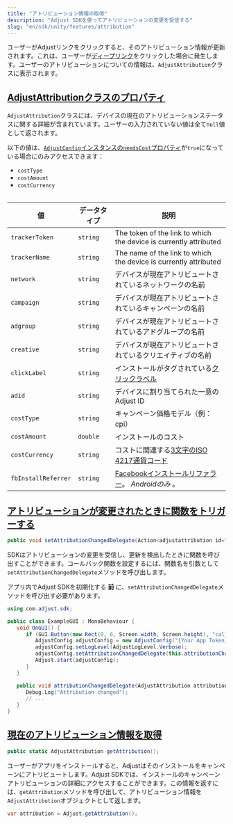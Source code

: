 ```yaml
---
title: "アトリビューション情報の取得"
description: "Adjust SDKを使ってアトリビューションの変更を受信する"
slug: "en/sdk/unity/features/attribution"
---
```

ユーザーがAdjustリンクをクリックすると、そのアトリビューション情報が更新されます。これは、ユーザーが[ディープリンク](https://help.adjust.com/en/article/deep-links)をクリックした場合に発生します。ユーザーのアトリビューションについての情報は、`AdjustAttribution`クラスに表示されます。

[AdjustAttributionクラスのプロパティ](adjustattribution-class-properties)
----------------------------------------------------------------

`AdjustAttribution`クラスには、デバイスの現在のアトリビューションステータスに関する詳細が含まれています。ユーザーの入力されていない値は全て`null`値として返されます。
<callout type="note"> 

以下の値は、[`AdjustConfig`インスタンスの`needsCost`プロパティ](/en/sdk/android/configuration#enable-cost-data-sending)が`true`になっている場合にのみアクセスできます：

* `costType`
* `costAmount`
* `costCurrency`

</Callout> <table> 

|          値          |  データタイプ  |                                                  説明                                                  |
|---------------------|----------|------------------------------------------------------------------------------------------------------|
| `trackerToken`      | `string` | The token of the link to which the device is currently attributed                                    |
| `trackerName`       | `string` | The name of the link to which the device is currently attributed                                     |
| `network`           | `string` | デバイスが現在アトリビュートされているネットワークの名前                                                                         |
| `campaign`          | `string` | デバイスが現在アトリビュートされているキャンペーンの名前                                                                         |
| `adgroup`           | `string` | デバイスが現在アトリビュートされているアドグループの名前                                                                         |
| `creative`          | `string` | デバイスが現在アトリビュートされているクリエイティブの名前                                                                        |
| `clickLabel`        | `string` | インストールがタグされている[クリックラベル](https://help.adjust.com/en/article/user-rewards)                             |
| `adid`              | `string` | デバイスに割り当てられた一意のAdjust ID                                                                             |
| `costType`          | `string` | キャンペーン価格モデル（例：cpi）                                                                                   |
| `costAmount`        | `double` | インストールのコスト                                                                                           |
| `costCurrency`      | `string` | コストに関連する[3文字のISO 4217通貨コード](https://www.iban.com/currency-codes)                                     |
| `fbInstallReferrer` | `string` | [Facebookインストールリファラー](https://developers.facebook.com/docs/app-ads/install-referrer/)。 *Androidのみ* 。 |

</Table> 

[アトリビューションが変更されたときに関数をトリガーする](trigger-a-function-when-attribution-changes)
--------------------------------------------------------------------------

<codeblock title="メソッドシグネチャー"> 

```cs
public void setAttributionChangedDelegate(Action<adjustattribution id="sl-md0000000"> attributionChangedDelegate, string sceneName = "Adjust");
```

</CodeBlock> 

SDKはアトリビューションの変更を受信し、更新を検出したときに関数を呼び出すことができます。コールバック関数を設定するには、関数名を引数として`setAttributionChangedDelegate`メソッドを呼び出します。
<callout type="important"> 

アプリ内でAdjust SDKを初期化する **前** に、`setAttributionChangedDelegate`メソッドを呼び出す必要があります。
</Callout> <codeblock highlight="{range: 8}, {range: 13-16}"> 

```cs
using com.adjust.sdk;

public class ExampleGUI : MonoBehaviour {
   void OnGUI() {
      if (GUI.Button(new Rect(0, 0, Screen.width, Screen.height), "callback")) {
         AdjustConfig adjustConfig = new AdjustConfig("{Your App Token}", AdjustEnvironmentSandbox);
         adjustConfig.setLogLevel(AdjustLogLevel.Verbose);
         adjustConfig.setAttributionChangedDelegate(this.attributionChangedDelegate);
         Adjust.start(adjustConfig);
      }
   }

   public void attributionChangedDelegate(AdjustAttribution attribution) {
      Debug.Log("Attribution changed");
      // ...
   }
}
```

</CodeBlock> 

[現在のアトリビューション情報を取得](get-current-attribution-information)
--------------------------------------------------------

<codeblock title="メソッドシグネチャー"> 

```cs
public static AdjustAttribution getAttribution();
```

</CodeBlock> 

ユーザーがアプリをインストールすると、Adjustはそのインストールをキャンペーンにアトリビュートします。Adjust SDKでは、インストールのキャンペーンアトリビューションの詳細にアクセスすることができます。この情報を返すには、`getAttribution`メソッドを呼び出して、アトリビューション情報を`AdjustAttribution`オブジェクトとして返します。

```cs
var attribution = Adjust.getAttribution();
```


